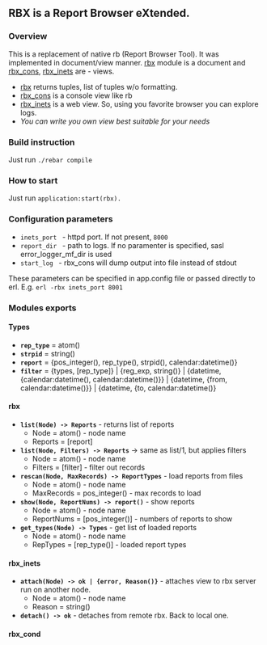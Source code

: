 == RBX is a Report Browser eXtended. ==

=== Overview ===

This is a replacement of native rb (Report Browser Tool). It was implemented in document/view manner.
[https://github.com/dmitryme/rbx/blob/master/src/rbx.erl rbx] module is a document and
[https://github.com/dmitryme/rbx/blob/master/src/rbx_cons.erl rbx_cons],
[https://github.com/dmitryme/rbx/blob/master/src/rbx_inets.erl rbx_inets] are - views.

* [https://github.com/dmitryme/rbx/blob/master/src/rbx.erl rbx] returns tuples, list of tuples w/o formatting.
* [https://github.com/dmitryme/rbx/blob/master/src/rbx_cons.erl rbx_cons] is a console view like rb
* [https://github.com/dmitryme/rbx/blob/master/src/rbx_inets.erl rbx_inets] is a web view. So, using you favorite browser you can explore logs.
* ''You can write you own view best suitable for your needs''

=== Build instruction ===
Just run
<code>./rebar compile</code>

=== How to start ===
Just run
<code>application:start(rbx).</code>

=== Configuration parameters ===
* <code>inets_port <port></code> - httpd port. If not present, <code>8000</code>
* <code>report_dir <path></code> - path to logs. If no paramenter is specified, sasl error_logger_mf_dir is used
* <code>start_log <file_name></code> - rbx_cons will dump output into <code><file_name></code> file instead of stdout

These parameters can be specified in app.config file or passed directly to erl.
E.g. <code>erl -rbx inets_port 8001</code>

=== Modules exports ===

==== Types ====
*'''<code>rep_type</code>''' = atom()
*'''<code>strpid</code>''' = string()
*'''<code>report</code>''' = {pos_integer(), rep_type(), strpid(), calendar:datetime()}
*'''<code>filter</code>''' = {types, [rep_type]} | {reg_exp, string()} | {datetime, {calendar:datetime(), calendar:datetime()}} | {datetime, {from, calendar:datetime()}} | {datetime, {to, calendar:datetime()}
==== rbx ====
*'''<code>list(Node) -> Reports</code>''' - returns list of reports
** Node = atom() - node name
** Reports = [report]
*'''<code>list(Node, Filters) -> Reports</code>''' -> same as list/1, but applies filters
** Node = atom() - node name
** Filters = [filter] - filter out records
*'''<code>rescan(Node, MaxRecords) -> ReportTypes</code>''' - load reports from files
** Node = atom() - node name
** MaxRecords = pos_integer() - max records to load
*'''<code>show(Node, ReportNums) -> report()</code>''' - show reports
** Node = atom() - node name
** ReportNums = [pos_integer()] - numbers of reports to show
*'''<code>get_types(Node) -> Types</code>''' - get list of loaded reports
** Node = atom() - node name
** RepTypes = [rep_type()] - loaded report types
==== rbx_inets ====
* '''<code>attach(Node) -> ok | {error, Reason()}</code>''' - attaches view to rbx server run on another node. 
** Node = atom() - node name
** Reason = string()
* '''<code>detach() -> ok</code>''' - detaches from remote rbx. Back to local one.
==== rbx_cond ====

